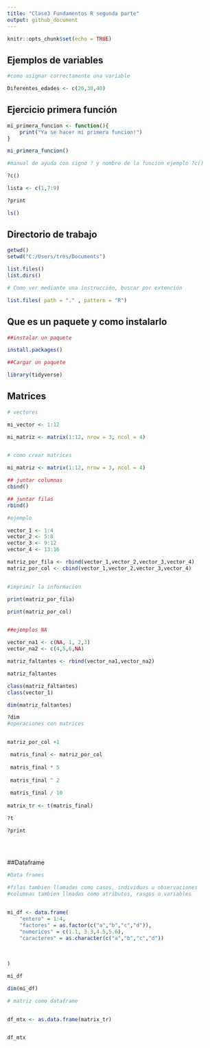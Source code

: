 ```yaml
---
title: "Clase3 Fundamentos R segunda parte"
output: github_document
---
```


```r
knitr::opts_chunk$set(echo = TRUE)
```

## Ejemplos de variables

```r

#como asignar correctamente una variable

Diferentes_edades <- c(20,30,40)

```

## Ejercicio primera función

```r

mi_primera_funcion <- function(){
    print("Ya se hacer mi primera funcion!")
}

mi_primera_funcion()

#manual de ayuda con signo ? y nombre de la funcion ejemplo ?c()

?c()

lista <- c(1,7:9)

?print

ls()


```

## Directorio de trabajo

```r

getwd()
setwd("C:/Users/tres/Documents")

list.files()
list.dirs()

# Como ver mediante una instrucción, buscar por extención

list.files( path = "." , pattern = "R")

```

## Que es un paquete y como instalarlo

```r
##instalar un paquete

install.packages()

##Cargar un paquete

library(tidyverse)

```

## Matrices

```r

# vectores

mi_vector <- 1:12

mi_matriz <- matrix(1:12, nrow = 3, ncol = 4)


# como crear matrices 

mi_matriz <- matrix(1:12, nrow = 3, ncol = 4)

## juntar columnas 
cbind()

## juntar filas 
rbind()

#ejemplo

vector_1 <- 1:4
vector_2 <- 5:8
vector_3 <- 9:12
vector_4 <- 13:16

matriz_por_fila <- rbind(vector_1,vector_2,vector_3,vector_4)
matriz_por_col <- cbind(vector_1,vector_2,vector_3,vector_4)


#imprimir la informacion 

print(matriz_por_fila)

print(matriz_por_col)


##ejemplos NA

vector_na1 <- c(NA, 1, 2,3)
vector_na2 <- c(4,5,6,NA)

matriz_faltantes <- rbind(vector_na1,vector_na2)

matriz_faltantes

class(matriz_faltantes)
class(vector_1)

dim(matriz_faltantes)

?dim
#operaciones con matrices


matriz_por_col +1

 matris_final <- matriz_por_col 
 
 matris_final * 5
 
 matris_final ^ 2
 
 matris_final / 10
 
matrix_tr <- t(matris_final)

?t

?print

 
 
```

##Dataframe

```r

#Data frames 

#filas tambien llamadas como casos, individuos u observaciones 
#columnas tambien llmadas como atributos, rasgos o variables


mi_df <- data.frame(
    "entero" = 1:4,
    "factores" = as.factor(c("a","b","c","d")),
    "numericos" = c(1.1, 3.3,4.5,5.6),
    "caracteres" = as.character(c("a","b","c","d"))
    
    
    
)

mi_df

dim(mi_df)

# matriz como dataframe


df_mtx <- as.data.frame(matrix_tr)


df_mtx

```

